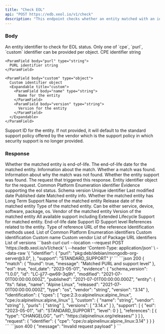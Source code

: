 ```yaml
---
title: "Check EOL"
api: "POST https://edb.xeol.io/v1/check"
description: "This endpoint checks whether an entity matched with an identifier is EOL"
---
```


### Body

<ParamField body="identifier" type="object" required>
  An entity identifier to check for EOL status. Only one of `cpe`, `purl`, `custom` identifier can be provided
  per object.
  <Expandable title="properties">
    <ParamField body="cpe" type="string">
      CPE identifier string
    </ParamField>

    <ParamField body="purl" type="string">
      PURL identifier string
    </ParamField>

    <ParamField body="custom" type="object">
      Custom identifier object
      <Expandable title="custom">
        <ParamField body="name" type="string">
          Name for the entity
        </ParamField>
        <ParamField body="version" type="string">
          Version for the entity
        </ParamField>
      </Expandable>
    </ParamField>
  </Expandable>
</ParamField>

<ParamField body="support" type="string">
  Support ID for the entity. If not provided, it will default to the standard support policy offered by the vendor which is the support policy in which
  security support is no longer provided.
</ParamField>

### Response

<ResponseField name="eol" type="boolean">
  Whether the matched entity is end-of-life.
</ResponseField>

<ResponseField name="eol_date" type="string">
  The end-of-life date for the matched entity.
</ResponseField>

<ResponseField name="match" type="object">
  Information about the match.
  <Expandable title="match">
    <ResponseField name="found" type="bool">
      Whether a match was found.
    </ResponseField>
    <ResponseField name="message" type="string">
      Information about why the match was not found.
    </ResponseField>
  </Expandable>
</ResponseField>

<ResponseField name="found_support" type="boolean">
  Whether the entity support was found.
</ResponseField>


<ResponseField name="request" type="object">
  The request that triggered this response.
  <Expandable title="request">
    <ResponseField name="identifier" type="object">
      Entity identifier object for the request.
      <Expandable title="identifier">
        <ResponseField name="cpe" type="string">
          Common Platform Enumeration identifier
        </ResponseField>
      </Expandable>
    </ResponseField>
  </Expandable>
</ResponseField>

<ResponseField name="evidence" type="object">
  Evidence supporting the eol status.
  <Expandable title="evidence">
    <ResponseField name="schema_version" type="string">
      Schema version
    </ResponseField>
    <ResponseField name="id" type="string">
      Unique identifier
    </ResponseField>
    <ResponseField name="modified" type="datetime">
      Last modified date
    </ResponseField>
    <ResponseField name="published" type="datetime">
      Published date
    </ResponseField>
    <ResponseField name="entity" type="object">
      Matched entity info.
      <Expandable title="entity">
        <ResponseField name="lts" type="boolean">
          Whether the matched entity has Long Term Support
        </ResponseField>
        <ResponseField name="name" type="string">
          Name of the matched entity
        </ResponseField>
        <ResponseField name="released" type="datetime">
          Release date of the matched entity
        </ResponseField>
        <ResponseField name="type" type="string">
          Type of the matched entity. Can be either service, device, software, package, os.
        </ResponseField>
        <ResponseField name="vendor" type="string">
          Vendor of the matched entity
        </ResponseField>
        <ResponseField name="version" type="string">
          Version of the matched entity
        </ResponseField>
      </Expandable>
    </ResponseField>
    <ResponseField name="support" type="object[]">
      All available support including Extended Lifecycle Support for matched entity.
      <Expandable title="support">
        <ResponseField name="eol" type="datetime">
          End-of-life date
        </ResponseField>
        <ResponseField name="id" type="string">
          Support ID
        </ResponseField>
        <ResponseField name="level" type="integer">
          Support level
        </ResponseField>
      </Expandable>
    </ResponseField>
    <ResponseField name="references" type="object[]">
      References related to the entity.
      <Expandable title="references">
        <ResponseField name="type" type="string">
          Type of reference
        </ResponseField>
        <ResponseField name="url" type="string">
          URL of the reference
        </ResponseField>
      </Expandable>
    </ResponseField>
    <ResponseField name="identification" type="object">
      Identification methods used.
      <Expandable title="identification">
        <ResponseField name="cpes" type="string[]">
          List of Common Platform Enumeration identifiers
        </ResponseField>
        <ResponseField name="custom" type="object">
          Custom identification
          <Expandable title="custom">
            <ResponseField name="name" type="string">
              Custom name
            </ResponseField>
            <ResponseField name="vendor" type="string">
              Custom vendor
            </ResponseField>
          </Expandable>
        </ResponseField>
        <ResponseField name="purls" type="string[]">
          List of Package URL identifiers
        </ResponseField>
        <ResponseField name="versions" type="string[]">
          List of versions
        </ResponseField>
      </Expandable>
    </ResponseField>
  </Expandable>
</ResponseField>


<RequestExample>
  ```bash curl
  curl --location --request POST 'https://edb.xeol.io/v1/check' \
  --header 'Content-Type: application/json' \
  --data-raw '{
    "identifier": {
      "purl": "pkg:deb/debian/mongodb-org-server@3.0",
    },
    "support": "STANDARD_SUPPORT"
  }'
  ```
</RequestExample>

<ResponseExample>
  ```json 200
  {
    "match": {
      "found": true,
      "message": "Matched PURL and support level"
    },
    "eol": true,
    "eol_date": "2023-05-01",
    "evidence": {
      "schema_version": "1.0.0",
      "id": "LC-jj77-qw69-3q9h",
      "modified": "2021-07-01T00:00:00.000Z",
      "published": "2021-07-01T00:00:00.000Z",
      "entity": {
        "lts": false,
        "name": "Alpine Linux",
        "released": "2021-07-01T00:00:00.000Z",
        "type": "os",
        "vendor": "string",
        "version": "3.14"
      },
      "identification": {
        "cpes": [
          "cpe:2.3:o:alpinelinux:alpine_linux",
          "cpe:/o:alpinelinux:alpine_linux"
        ],
        "custom": {
          "name": "string",
          "vendor": "string"
        },
        "purls": [
          "string"
        ],
        "versions": [
          "3.14.x"
        ]
      },
      "support": [
        {
          "eol": "2023-05-01",
          "id": "STANDARD_SUPPORT",
          "level": 0
        }
      ],
      "references": [
        {
          "type": "CHANGELOG",
          "url": "https://alpinelinux.org/releases/"
        }
      ]
    },
    "request": {
      "identifier": {
        "cpe": "cpe:/o:alpinelinux:alpine_linux:3.14"
      }
    }
  }
  ```
  ```json 400
  {
    "message": "Invalid request payload"
  }
  ```
</ResponseExample>

